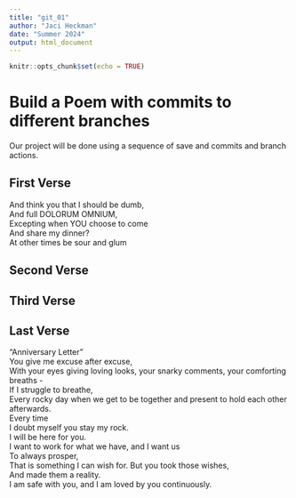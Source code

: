```yaml
---
title: "git_01"
author: "Jaci Heckman"
date: "Summer 2024"
output: html_document
---
```


```r
knitr::opts_chunk$set(echo = TRUE)
```
# Build a Poem with commits to different branches
Our project will be done using a sequence of save and commits and branch actions.
<!-- Do not modify or change any text in "!--" bracketed areas such as this --- these are instructions to
you, if you change any of this the git program will notice it and compromise your git merging strategy !-->

## First Verse 
<!--Put the first five lines of a poem by Lewis Carrol in this section!-->
And think you that I should be dumb,  
And full DOLORUM OMNIUM,  
Excepting when YOU choose to come  
And share my dinner?  
At other times be sour and glum  

## Second Verse
<!--Put the first five lines of a poem by Robert Frost here!-->

## Third Verse
<!--Put the first two verses of The Walrus and the Carpenter here!-->

## Last Verse
<!--Put a short poem you created using chatGPT of 20 to 30 lines,here!-->
“Anniversary Letter”  
You give me excuse after excuse,  
With your eyes giving loving looks, your snarky comments, your comforting breaths -  
If I struggle to breathe,   
Every rocky day when we get to be together and present to hold each other afterwards.  
Every time  
I doubt myself you stay my rock.  
I will be here for you.  
I want to work for what we have, and I want us  
To always prosper,  
That is something I can wish for. But you took those wishes,  
And made them a reality.  
I am safe with you, and I am loved by you continuously.  
